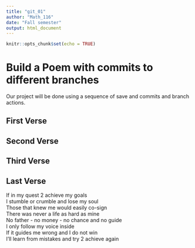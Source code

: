 ```yaml
---
title: "git_01"
author: "Math_116"
date: "Fall semester"
output: html_document
---
```


```r
knitr::opts_chunk$set(echo = TRUE)
```
# Build a Poem with commits to different branches
Our project will be done using a sequence of save and commits and branch actions.
<!-- Do not modify or change any text in "!--" bracketed areas such as this --- these are instructions to
you, if you change any of this the git program will notice it and compromise your git merging strategy !-->

## First Verse 
<!--Put the first five lines of a poem by Lewis Carrol in this section!-->

## Second Verse
<!--Put the first five lines of a poem by Robert Frost here!-->

## Third Verse
<!--Put the first two verses of The Walrus and the Carpenter here!-->

## Last Verse
<!--Put a short poem of your choice 8-20 lines,here!-->
If in my quest 2 achieve my goals  
 I stumble or crumble and lose my soul  
 Those that knew me would easily co-sign  
 There was never a life as hard as mine  
 No father - no money - no chance and no guide  
 I only follow my voice inside  
 If it guides me wrong and I do not win  
 I’ll learn from mistakes and try 2 achieve again  
   

